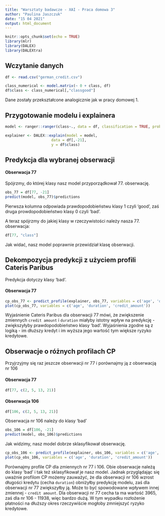---
title: "Warsztaty badawcze - XAI - Praca domowa 3"
author: "Paulina Jaszczuk"
date: "15 04 2021"
output: html_document
---


```{r setup, include=FALSE, warning=FALSE}
knitr::opts_chunk$set(echo = TRUE)
library(mlr)
library(DALEX)
library(DALEXtra)
```

## Wczytanie danych

```{r data}
df <- read.csv("german_credit.csv")

class_numerical <- model.matrix(~ 0 + class, df)
df$class <- class_numerical[,"classgood"]
```

Dane zostały przekształcone analogicznie jak w pracy domowej 1. 

## Przygotowanie modelu i explainera

```{r model_explainer, results=FALSE}
model <- ranger::ranger(class~., data = df, classification = TRUE, probability = TRUE)

explainer <- DALEX::explain(model = model,
                     data = df[,-21],
                     y = df$class)
```

## Predykcja dla wybranej obserwacji

#### Obserwacja 77

Spójrzmy, do której klasy nasz model przyporządkował 77. obserwację. 

```{r pred_77}
obs_77 = df[77, -21]
predict(model, obs_77)$predictions
```

Pierwsza kolumna odpowiada prawdopodobieństwu klasy 1 czyli 'good', zaś druga prowdopodobieństwo klasy 0 czyli 'bad'.

A teraz spójrzmy do jakiej klasy w rzeczywistości należy nasza 77. obserwacja:

```{r actual_77}
df[77, "class"]
```

Jak widać, nasz model poprawnie przewidział klasę obserwacji.

## Dekompozycja predykcji z użyciem profili Cateris Paribus

Predykcja dotyczy klasy 'bad'.

#### Obserwacja 77

```{r cp_77, warning=FALSE}
cp_obs_77 <- predict_profile(explainer, obs_77, variables = c('age', 'duration', 'credit_amount'))
plot(cp_obs_77, variables = c('age', 'duration', 'credit_amount'))
```

Wyjaśnienie Cateris Paribus dla obserwacji 77 mówi, że zwiększenie zmiennych `credit amount` i `duration` miałyby istotny wpływ na predykcję - zwiększyłyby prawdopodobieństwo klasy 'bad'. Wyjaśnienia zgodne są z logiką - im dłuższy kredyt i im wyższa jego wartość tym większe ryzyko kredytowe.

## Obserwacje o różnych profilach CP

Przyjrzyjmy się raz jeszcze obserwacji nr 77 i porównajmy ją z obserwacją nr 106

#### Obserwacja 77

```{r actual_77_no2}
df[77, c(2, 5, 13, 21)]
```

#### Obserwacja 106

```{r actual_106}
df[106, c(2, 5, 13, 21)]
```

Obserwacja nr 106 należy do klasy 'bad'

```{r pred_106}
obs_106 = df[106, -21]
predict(model, obs_106)$predictions
```

Jak widzimy, nasz model dobrze sklasyfikował obserwację.

```{r cp_106, warning=FALSE}
cp_obs_106 <- predict_profile(explainer, obs_106, variables = c('age', 'duration', 'credit_amount'))
plot(cp_obs_106, variables = c('age', 'duration', 'credit_amount'))
```

Porównajmy profile CP dla zmiennych nr 77 i 106. Obie obserwacje należą do klasy 'bad' i tak też sklasyfikował je nasz model. Jadnak przyglądając się uważnie profilom CP możemy zauważyć, że dla obserwacji nr 106 wzrost długości kredytu (cecha `duration`) obniżyłby predykcję modelu, zaś dla obserwacji nr 77 zwiększyłby ją. Może to być spowodowane wpływem innej zmiennej - `credit amount`. Dla obserwacji nr 77 cecha ta ma wartość 3965, zaś dla nr 106 - 11938, więc bardzo dużą. W tym wypadku rozłożenie płatności na dłuższy okres rzeczywiście mogłoby zmniejszyć ryzyko kredytowe. 